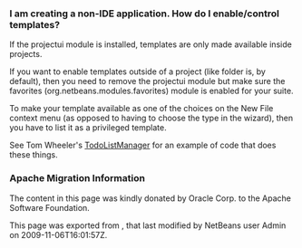 <!--

    Licensed to the Apache Software Foundation (ASF) under one
    or more contributor license agreements.  See the NOTICE file
    distributed with this work for additional information
    regarding copyright ownership.  The ASF licenses this file
    to you under the Apache License, Version 2.0 (the
    "License"); you may not use this file except in compliance
    with the License.  You may obtain a copy of the License at

      http://www.apache.org/licenses/LICENSE-2.0

    Unless required by applicable law or agreed to in writing,
    software distributed under the License is distributed on an
    "AS IS" BASIS, WITHOUT WARRANTIES OR CONDITIONS OF ANY
    KIND, either express or implied.  See the License for the
    specific language governing permissions and limitations
    under the License.

-->

===I am creating a non-IDE application.  How do I enable/control templates?===

If the projectui module is installed, templates are only made available inside projects.

If you want to enable templates outside of a project (like folder is, by default), then you need to remove the projectui module but make sure the favorites (org.netbeans.modules.favorites) module is enabled for your suite.

To make your template available as one of the choices on the New File context menu (as opposed to having to choose the type in the wizard), then you have to list it as a privileged template.

See Tom Wheeler's  [http://www.tomwheeler.com/netbeans/ TodoListManager] for an example of code that does these things.

===Apache Migration Information===

The content in this page was kindly donated by Oracle Corp. to the
Apache Software Foundation.

This page was exported from , 
that last modified by NetBeans user Admin 
on 2009-11-06T16:01:57Z.

